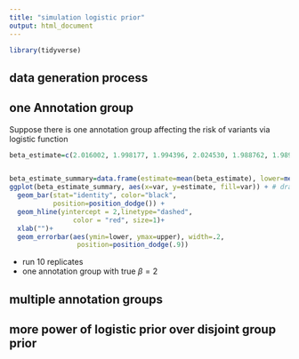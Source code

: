 ```yaml
---
title: "simulation logistic prior"
output: html_document
---
```


```r
library(tidyverse)
```

## data generation process 




## one Annotation group 

Suppose there is one annotation group affecting the risk of variants via logistic function 

```r
beta_estimate=c(2.016002, 1.998177, 1.994396, 2.024530, 1.988762, 1.989376, 1.995133, 2.011443, 1.977110, 1.969553) # this estimate is obtained by running code: LogisticPriorOneAnnoFeature.R 


beta_estimate_summary=data.frame(estimate=mean(beta_estimate), lower=mean(beta_estimate)-sd(beta_estimate), upper=mean(beta_estimate)+sd(beta_estimate), var="effect size: beta")
ggplot(beta_estimate_summary, aes(x=var, y=estimate, fill=var)) + # draw the OR plot 
  geom_bar(stat="identity", color="black", 
           position=position_dodge()) +
  geom_hline(yintercept = 2,linetype="dashed", 
                color = "red", size=1)+
  xlab("")+
  geom_errorbar(aes(ymin=lower, ymax=upper), width=.2,
                 position=position_dodge(.9)) 

```

* run 10 replicates 
* one annotation group with true $\beta=2$



## multiple annotation groups 




## more power of logistic prior over disjoint group prior 




